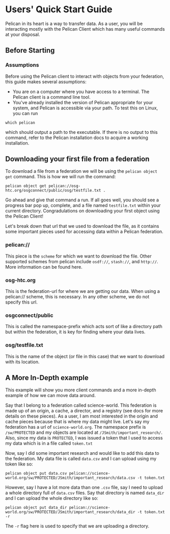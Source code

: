 # Users' Quick Start Guide

Pelican in its heart is a way to transfer data. As a user, you will be interacting mostly with the Pelican Client which has many useful commands at your disposal.

## Before Starting

### Assumptions

Before using the Pelican client to interact with objects from your federation, this guide makes several assumptions:

- You are on a computer where you have access to a terminal. The Pelican client is a command line tool.
- You've already installed the version of Pelican appropriate for your system, and Pelican is accessible via your path. To test this on Linux, you can run
```console
which pelican
```
which should output a path to the executable. If there is no output to this command, refer to the Pelican installation docs to acquire a working installation.

## Downloading your first file from a federation

To download a file from a federation we will be using the `pelican object get` command. This is how we will run the command:

```console
pelican object get pelican://osg-htc.org/osgconnect/public/osg/testfile.txt .
```

Go ahead and give that command a run. If all goes well, you should see a progress bar pop up, complete, and a file named `testfile.txt` within your current directory. Congradulations on downloading your first object using the Pelican Client!

Let's break down that url that we used to download the file, as it contains some important pieces used for accessing data within a Pelican federation.

### pelican://

This piece is the `scheme` for which we want to download the file. Other supported schemes from pelican include `osdf://`, `stash://`, and `http://`. More information can be found here.

### osg-htc.org

This is the federation-url for where we are getting our data. When using a pelican:// scheme, this is necessary. In any other scheme, we do not specify this url.

### osgconnect/public

This is called the namespace-prefix which acts sort of like a directory path but within the federation, it is key for finding where your data lives.

### osg/testfile.txt

This is the name of the object (or file in this case) that we want to download with its location.

## A More In-Depth example

This example will show you more client commands and a more in-depth example of how we can move data around.

Say that I belong to a federation called science-world. This federation is made up of an origin, a cache, a director, and a registry (see docs for more details on these pieces). As a user, I am most interested in the origin and cache pieces because that is where my data might live. Let's say my federation has a url of `science-world.org`. The namespace prefix is `/sw/PROTECTED` and my objects are located at `/JSmith/important_research/`. Also, since my data is `PROTECTED`, I was issued a token that I used to access my data which is in a file called `token.txt`

Now, say I did some important research and would like to add this data to the federation. My data file is called `data.csv` and I can upload using my token like so:

```console
pelican object put data.csv pelican://science-world.org/sw/PROTECTED/JSmith/important_research/data.csv -t token.txt
```

However, say I have a lot more data than one `.csv` file, say I need to upload a whole directory full of `data.csv` files. Say that directory is named `data_dir` and I can upload the whole directory like so:

```console
pelican object put data_dir pelican://science-world.org/sw/PROTECTED/JSmith/important_research/data_dir -t token.txt -r
```

The `-r` flag here is used to specify that we are uploading a directory.
